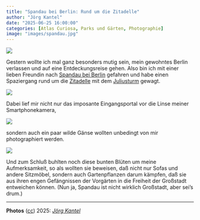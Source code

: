 ```yaml
---
title: "Spandau bei Berlin: Rund um die Zitadelle"
author: "Jörg Kantel"
date: "2025-06-25 16:00:00"
categories: [Atlas Curiosa, Parks und Gärten, Photographie]
image: "images/spandau.jpg"
---
```


[![](images/spandau-b.jpg)](https://www.flickr.com/photos/schockwellenreiter/54611281927/)

Gestern wollte ich mal ganz besonders mutig sein, mein gewohntes Berlin verlassen und auf eine Entdeckungsreise gehen. Also bin ich mit einer lieben Freundin nach [Spandau bei Berlin](https://de.wikipedia.org/wiki/Berlin-Spandau) gefahren und habe einen Spaziergang rund um die [Zitadelle](https://de.wikipedia.org/wiki/Zitadelle_Spandau) mit dem [Juliusturm](https://de.wikipedia.org/wiki/Zitadelle_Spandau#Juliusturm) gewagt.

[![](images/spandau01.jpg)](https://www.flickr.com/photos/schockwellenreiter/54612376948/)

Dabei lief mir nicht nur das imposante Eingangsportal vor die Linse meiner Smartphonekamera,

[![](images/spandau02.jpg)](https://www.flickr.com/photos/schockwellenreiter/54612165276/)

sondern auch ein paar wilde Gänse wollten unbedingt von mir photographiert werden.

[![](images/spandau03.jpg)](https://www.flickr.com/photos/schockwellenreiter/54612376788/)

Und zum Schluß buhlten noch diese bunten Blüten um meine Aufmerksamkeit, so als wollten sie beweisen, daß nicht nur Sofas und andere Sitzmöbel, sondern auch Gartenpflanzen darum kämpfen, daß sie aus ihren engen Gefängnissen der Vorgärten in die Freiheit der Großstadt entweichen können. (Nun ja, Spandau ist nicht wirklich Großstadt, aber sei's drum.)

---

**Photos** ([cc](https://creativecommons.org/licenses/by-sa/4.0/deed.de)) 2025: *[Jörg Kantel](http://cognitiones.kantel-chaos-team.de/cv.html)*